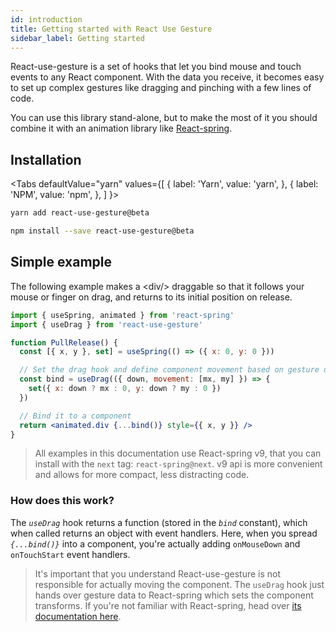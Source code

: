 ```yaml
---
id: introduction
title: Getting started with React Use Gesture
sidebar_label: Getting started
---
```




React-use-gesture is a set of hooks that let you bind mouse and touch events to any React component. With the data you receive, it becomes easy to set up complex gestures like dragging and pinching with a few lines of code.

You can use this library stand-alone, but to make the most of it you should combine it with an animation library like [React-spring](https://github.com/react-spring/react-spring).

## Installation

<Tabs
  defaultValue="yarn"
  values={[
    { label: 'Yarn', value: 'yarn', },
    { label: 'NPM', value: 'npm', },
  ]
}>
<TabItem value="yarn">

```bash {1-100}
yarn add react-use-gesture@beta
```

</TabItem>
<TabItem value="npm">

```bash {1-100}
npm install --save react-use-gesture@beta
```

</TabItem>
</Tabs>

## Simple example

<Example id="PullRelease" />

The following example makes a <EasterDiv>&lt;div/&gt;</EasterDiv> draggable so that it follows your mouse or finger on drag, and returns to its initial position on release.

```jsx {1-100}
import { useSpring, animated } from 'react-spring'
import { useDrag } from 'react-use-gesture'

function PullRelease() {
  const [{ x, y }, set] = useSpring(() => ({ x: 0, y: 0 }))

  // Set the drag hook and define component movement based on gesture data
  const bind = useDrag(({ down, movement: [mx, my] }) => {
    set({ x: down ? mx : 0, y: down ? my : 0 })
  })

  // Bind it to a component
  return <animated.div {...bind()} style={{ x, y }} />
}
```

> All examples in this documentation use React-spring v9, that you can install with the `next` tag: `react-spring@next`. v9 api is more convenient and allows for more compact, less distracting code.

### How does this work?

The _`useDrag`_ hook returns a function (stored in the _`bind`_ constant), which when called returns an object with event handlers. Here, when you spread _`{...bind()}`_ into a component, you're actually adding `onMouseDown` and `onTouchStart` event handlers.

> It's important that you understand React-use-gesture is not responsible for actually moving the component. The `useDrag` hook just hands over gesture data to React-spring which sets the component transforms. If you're not familiar with React-spring, head over [its documentation here](https://react-spring.io).
